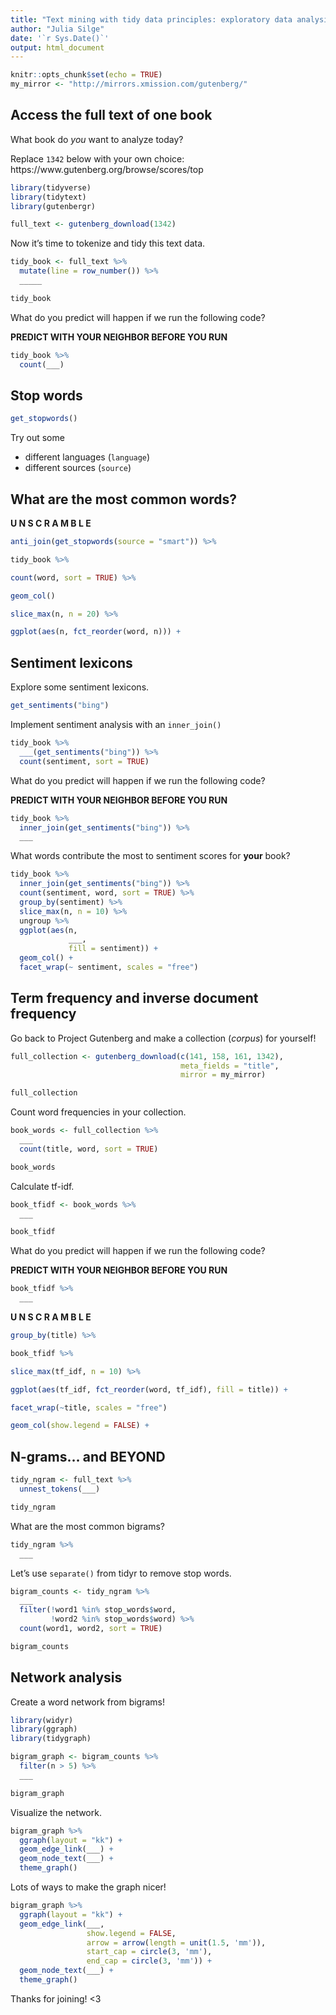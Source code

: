```yaml
---
title: "Text mining with tidy data principles: exploratory data analysis"
author: "Julia Silge"
date: '`r Sys.Date()`'
output: html_document
---
```


```r
knitr::opts_chunk$set(echo = TRUE)
my_mirror <- "http://mirrors.xmission.com/gutenberg/"
```

## Access the full text of one book

What book do *you* want to analyze today?

Replace `1342` below with your own choice:
https://www.gutenberg.org/browse/scores/top

```r
library(tidyverse)
library(tidytext)
library(gutenbergr)

full_text <- gutenberg_download(1342)
```

Now it's time to tokenize and tidy this text data.

```r
tidy_book <- full_text %>%
  mutate(line = row_number()) %>%
  _____

tidy_book
```

What do you predict will happen if we run the following code?

**PREDICT WITH YOUR NEIGHBOR BEFORE YOU RUN**

```r
tidy_book %>%
  count(___)
```

## Stop words


```r
get_stopwords()
```

Try out some

- different languages (`language`)
- different sources (`source`)

## What are the most common words?

**U N S C R A M B L E**

```r
anti_join(get_stopwords(source = "smart")) %>%

tidy_book %>%

count(word, sort = TRUE) %>%

geom_col()

slice_max(n, n = 20) %>%

ggplot(aes(n, fct_reorder(word, n))) +  
```


## Sentiment lexicons

Explore some sentiment lexicons.

```r
get_sentiments("bing")
```

Implement sentiment analysis with an `inner_join()`

```r
tidy_book %>%
  ___(get_sentiments("bing")) %>%
  count(sentiment, sort = TRUE)
```


What do you predict will happen if we run the following code?

**PREDICT WITH YOUR NEIGHBOR BEFORE YOU RUN**

```r
tidy_book %>%
  inner_join(get_sentiments("bing")) %>%            
  ___
```

What words contribute the most to sentiment scores for **your** book?

```r
tidy_book %>%
  inner_join(get_sentiments("bing")) %>%
  count(sentiment, word, sort = TRUE) %>%
  group_by(sentiment) %>%
  slice_max(n, n = 10) %>%
  ungroup %>%
  ggplot(aes(n,
             ___, 
             fill = sentiment)) +
  geom_col() +
  facet_wrap(~ sentiment, scales = "free") 
```


## Term frequency and inverse document frequency

Go back to Project Gutenberg and make a collection (*corpus*) for yourself!

```r
full_collection <- gutenberg_download(c(141, 158, 161, 1342),
                                      meta_fields = "title",
                                      mirror = my_mirror)

full_collection
```

Count word frequencies in your collection.

```r
book_words <- full_collection %>%
  ___
  count(title, word, sort = TRUE)

book_words
```

Calculate tf-idf.

```r
book_tfidf <- book_words %>%
  ___

book_tfidf
```

What do you predict will happen if we run the following code?

**PREDICT WITH YOUR NEIGHBOR BEFORE YOU RUN**


```r
book_tfidf %>%
  ___
```

**U N S C R A M B L E**

```r
group_by(title) %>%

book_tfidf %>%

slice_max(tf_idf, n = 10) %>%

ggplot(aes(tf_idf, fct_reorder(word, tf_idf), fill = title)) +

facet_wrap(~title, scales = "free")

geom_col(show.legend = FALSE) +
```

## N-grams... and BEYOND

```r
tidy_ngram <- full_text %>%
  unnest_tokens(___)

tidy_ngram
```

What are the most common bigrams?

```r
tidy_ngram %>%
  ___
```

Let's use `separate()` from tidyr to remove stop words.

```r
bigram_counts <- tidy_ngram %>%
  ___
  filter(!word1 %in% stop_words$word,
         !word2 %in% stop_words$word) %>%
  count(word1, word2, sort = TRUE)

bigram_counts
```

## Network analysis

Create a word network from bigrams!

```r
library(widyr)
library(ggraph)
library(tidygraph)

bigram_graph <- bigram_counts %>%
  filter(n > 5) %>%
  ___

bigram_graph
```

Visualize the network.

```r
bigram_graph %>%
  ggraph(layout = "kk") +
  geom_edge_link(___) + 
  geom_node_text(___) +    
  theme_graph() 
```


Lots of ways to make the graph nicer!

```r
bigram_graph %>%
  ggraph(layout = "kk") +
  geom_edge_link(___,
                 show.legend = FALSE, 
                 arrow = arrow(length = unit(1.5, 'mm')), 
                 start_cap = circle(3, 'mm'),
                 end_cap = circle(3, 'mm')) + 
  geom_node_text(___) +    
  theme_graph() 
```

Thanks for joining! <3

